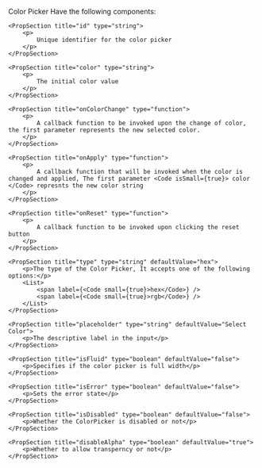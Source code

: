 
<PackageInstallGuide packageName="@wpmudev/sui-color-picker" />

<Section title="Props" border={true}>
	<p>Color Picker Have the following components:</p>

	<PropSection title="id" type="string">
		<p>
			Unique identifier for the color picker
		</p>
    </PropSection>

	<PropSection title="color" type="string">
		<p>
			The initial color value
		</p>
    </PropSection>

	<PropSection title="onColorChange" type="function">
		<p>
			A callback function to be invoked upon the change of color, the first parameter represents the new selected color.
		</p>
    </PropSection>

    <PropSection title="onApply" type="function">
    	<p>
    		A callback function that will be invoked when the color is changed and applied, The first parameter <Code isSmall={true}> color </Code> represnts the new color string
    	</p>
    </PropSection>

	<PropSection title="onReset" type="function">
    	<p>
    		A callback function to be invoked upon clicking the reset button
    	</p>
    </PropSection>

    <PropSection title="type" type="string" defaultValue="hex">
    	<p>The type of the Color Picker, It accepts one of the following options:</p>
    	<List>
    		<span label={<Code small={true}>hex</Code>} />
    		<span label={<Code small={true}>rgb</Code>} />
    	</List>
    </PropSection>

	<PropSection title="placeholder" type="string" defaultValue="Select Color">
    	<p>The descriptive label in the input</p>
    </PropSection>

	<PropSection title="isFluid" type="boolean" defaultValue="false">
    	<p>Specifies if the color picker is full width</p>
    </PropSection>

	<PropSection title="isError" type="boolean" defaultValue="false">
    	<p>Sets the error state</p>
    </PropSection>

	<PropSection title="isDisabled" type="boolean" defaultValue="false">
    	<p>Whether the ColorPicker is disabled or not</p>
    </PropSection>

	<PropSection title="disableAlpha" type="boolean" defaultValue="true">
    	<p>Whether to allow transperncy or not</p>
    </PropSection>

</Section>

<CommonPropsNotice />
